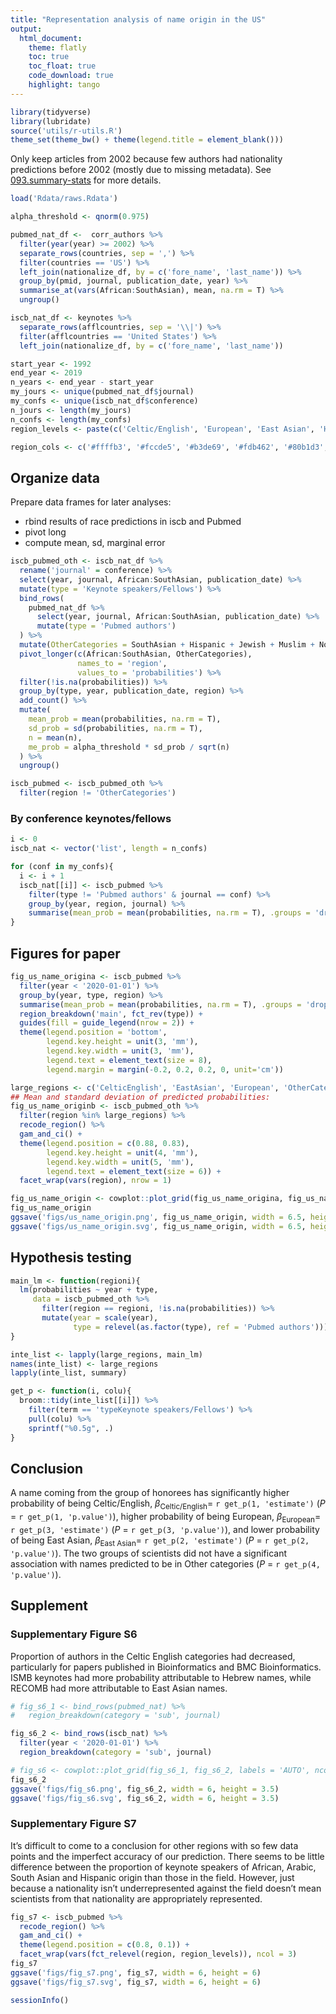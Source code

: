 ```yaml
---
title: "Representation analysis of name origin in the US"
output:
  html_document:
    theme: flatly
    toc: true
    toc_float: true
    code_download: true
    highlight: tango
---
```


```r
library(tidyverse)
library(lubridate)
source('utils/r-utils.R')
theme_set(theme_bw() + theme(legend.title = element_blank()))
```

Only keep articles from 2002 because few authors had nationality predictions before 2002 (mostly due to missing metadata).
See [093.summary-stats](docs/093.summary-stats.html) for more details.

```r
load('Rdata/raws.Rdata')

alpha_threshold <- qnorm(0.975)

pubmed_nat_df <-  corr_authors %>%
  filter(year(year) >= 2002) %>% 
  separate_rows(countries, sep = ',') %>% 
  filter(countries == 'US') %>% 
  left_join(nationalize_df, by = c('fore_name', 'last_name')) %>%
  group_by(pmid, journal, publication_date, year) %>%
  summarise_at(vars(African:SouthAsian), mean, na.rm = T) %>%
  ungroup()

iscb_nat_df <- keynotes %>%
  separate_rows(afflcountries, sep = '\\|') %>% 
  filter(afflcountries == 'United States') %>% 
  left_join(nationalize_df, by = c('fore_name', 'last_name'))

start_year <- 1992
end_year <- 2019
n_years <- end_year - start_year
my_jours <- unique(pubmed_nat_df$journal)
my_confs <- unique(iscb_nat_df$conference)
n_jours <- length(my_jours)
n_confs <- length(my_confs)
region_levels <- paste(c('Celtic/English', 'European', 'East Asian', 'Hispanic', 'South Asian', 'Arabic', 'Hebrew', 'African', 'Nordic', 'Greek'), 'names')

region_cols <- c('#ffffb3', '#fccde5', '#b3de69', '#fdb462', '#80b1d3', '#8dd3c7', '#bebada', '#fb8072', '#bc80bd', '#ccebc5')
```

## Organize data

Prepare data frames for later analyses:

- rbind results of race predictions in iscb and Pubmed
- pivot long
- compute mean, sd, marginal error

```r
iscb_pubmed_oth <- iscb_nat_df %>%
  rename('journal' = conference) %>%
  select(year, journal, African:SouthAsian, publication_date) %>%
  mutate(type = 'Keynote speakers/Fellows') %>%
  bind_rows(
    pubmed_nat_df %>%
      select(year, journal, African:SouthAsian, publication_date) %>%
      mutate(type = 'Pubmed authors')
  ) %>%
  mutate(OtherCategories = SouthAsian + Hispanic + Jewish + Muslim + Nordic + Greek + African) %>%
  pivot_longer(c(African:SouthAsian, OtherCategories),
               names_to = 'region',
               values_to = 'probabilities') %>%
  filter(!is.na(probabilities)) %>% 
  group_by(type, year, publication_date, region) %>%
  add_count() %>%
  mutate(
    mean_prob = mean(probabilities, na.rm = T),
    sd_prob = sd(probabilities, na.rm = T),
    n = mean(n),
    me_prob = alpha_threshold * sd_prob / sqrt(n)
  ) %>%
  ungroup()

iscb_pubmed <- iscb_pubmed_oth %>%
  filter(region != 'OtherCategories')
```


### By conference keynotes/fellows
```r
i <- 0
iscb_nat <- vector('list', length = n_confs)

for (conf in my_confs){
  i <- i + 1
  iscb_nat[[i]] <- iscb_pubmed %>%
    filter(type != 'Pubmed authors' & journal == conf) %>%
    group_by(year, region, journal) %>%
    summarise(mean_prob = mean(probabilities, na.rm = T), .groups = 'drop')
}
```

## Figures for paper


```r
fig_us_name_origina <- iscb_pubmed %>%
  filter(year < '2020-01-01') %>%
  group_by(year, type, region) %>%
  summarise(mean_prob = mean(probabilities, na.rm = T), .groups = 'drop') %>% 
  region_breakdown('main', fct_rev(type)) +
  guides(fill = guide_legend(nrow = 2)) +
  theme(legend.position = 'bottom',
        legend.key.height = unit(3, 'mm'),
        legend.key.width = unit(3, 'mm'),
        legend.text = element_text(size = 8),
        legend.margin = margin(-0.2, 0.2, 0.2, 0, unit='cm'))

large_regions <- c('CelticEnglish', 'EastAsian', 'European', 'OtherCategories')
## Mean and standard deviation of predicted probabilities:
fig_us_name_originb <- iscb_pubmed_oth %>%
  filter(region %in% large_regions) %>%
  recode_region() %>%
  gam_and_ci() +
  theme(legend.position = c(0.88, 0.83),
        legend.key.height = unit(4, 'mm'),
        legend.key.width = unit(5, 'mm'),
        legend.text = element_text(size = 6)) +
  facet_wrap(vars(region), nrow = 1)

fig_us_name_origin <- cowplot::plot_grid(fig_us_name_origina, fig_us_name_originb, labels = 'AUTO', ncol = 1, rel_heights = c(1.3,1))
fig_us_name_origin
ggsave('figs/us_name_origin.png', fig_us_name_origin, width = 6.5, height = 5.5)
ggsave('figs/us_name_origin.svg', fig_us_name_origin, width = 6.5, height = 5.5)
```

## Hypothesis testing

```r
main_lm <- function(regioni){
  lm(probabilities ~ year + type, 
     data = iscb_pubmed_oth %>% 
       filter(region == regioni, !is.na(probabilities)) %>% 
       mutate(year = scale(year),
              type = relevel(as.factor(type), ref = 'Pubmed authors')))
}

inte_list <- lapply(large_regions, main_lm)
names(inte_list) <- large_regions
lapply(inte_list, summary)
```

```r
get_p <- function(i, colu){
  broom::tidy(inte_list[[i]]) %>% 
    filter(term == 'typeKeynote speakers/Fellows') %>% 
    pull(colu) %>% 
    sprintf("%0.5g", .)
}
```

## Conclusion

A name coming from the group of honorees has significantly higher probability of being Celtic/English, $\beta_\textrm{Celtic/English} =$ `r get_p(1, 'estimate')` (_P_ = `r get_p(1, 'p.value')`), higher probability of being European, $\beta_\textrm{European} =$ `r get_p(3, 'estimate')` (_P_ = `r get_p(3, 'p.value')`), and lower probability of being East Asian, $\beta_\textrm{East Asian} =$ `r get_p(2, 'estimate')` (_P_ = `r get_p(2, 'p.value')`). The two groups of scientists did not have a significant association with names predicted to be in Other categories (_P_ = `r get_p(4, 'p.value')`).



## Supplement

### Supplementary Figure S6 {#sup_fig_s6}

Proportion of authors in the Celtic English categories had decreased, particularly for papers published in Bioinformatics and BMC Bioinformatics.
ISMB keynotes had more probability attributable to Hebrew names, while RECOMB had more attributable to East Asian names.

```r
# fig_s6_1 <- bind_rows(pubmed_nat) %>%
#   region_breakdown(category = 'sub', journal)

fig_s6_2 <- bind_rows(iscb_nat) %>%
  filter(year < '2020-01-01') %>%
  region_breakdown(category = 'sub', journal)

# fig_s6 <- cowplot::plot_grid(fig_s6_1, fig_s6_2, labels = 'AUTO', ncol = 1)
fig_s6_2
ggsave('figs/fig_s6.png', fig_s6_2, width = 6, height = 3.5)
ggsave('figs/fig_s6.svg', fig_s6_2, width = 6, height = 3.5)
```

### Supplementary Figure S7 {#sup_fig_s7}
It's difficult to come to a conclusion for other regions with so few data points and the imperfect accuracy of our prediction.
There seems to be little difference between the proportion of keynote speakers of African, Arabic, South Asian and Hispanic origin than those in the field.
However, just because a nationality isn't underrepresented against the field doesn't mean scientists from that nationality are appropriately represented.

```r
fig_s7 <- iscb_pubmed %>%
  recode_region() %>%
  gam_and_ci() +
  theme(legend.position = c(0.8, 0.1)) +
  facet_wrap(vars(fct_relevel(region, region_levels)), ncol = 3)
fig_s7
ggsave('figs/fig_s7.png', fig_s7, width = 6, height = 6)
ggsave('figs/fig_s7.svg', fig_s7, width = 6, height = 6)
```


```r
sessionInfo()
```
